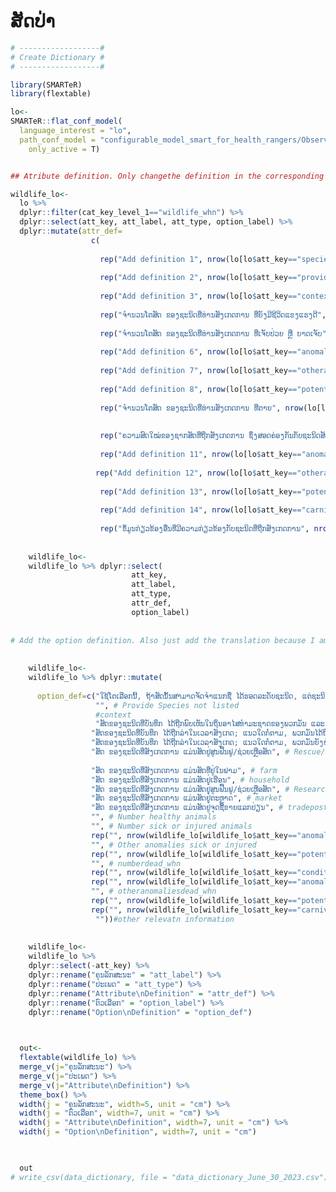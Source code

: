 # ສັດປ່າ {.unnumbered}

```r

# ------------------#
# Create Dictionary #
# ------------------#

library(SMARTeR)
library(flextable)

lo<-
SMARTeR::flat_conf_model(
  language_interest = "lo",
  path_conf_model = "configurable_model_smart_for_health_rangers/Observations_Specimens_Final_conf_model_smart_for_health_rangers.xml",
    only_active = T)


## Atribute definition. Only changethe definition in the corresponding language because I am using the keys to subset the specific componenets.

wildlife_lo<-  
  lo %>% 
  dplyr::filter(cat_key_level_1=="wildlife_whn") %>% 
  dplyr::select(att_key, att_label, att_type, option_label) %>% 
  dplyr::mutate(attr_def=
                  c(
                    
                    rep("Add definition 1", nrow(lo[lo$att_key=="species_whn" & lo$cat_key_level_1=="wildlife_whn",])),
                    
                    rep("Add definition 2", nrow(lo[lo$att_key=="providespeciesnotlisted_whn" & lo$cat_key_level_1=="wildlife_whn",])),
                    
                    rep("Add definition 3", nrow(lo[lo$att_key=="context_whn" & lo$cat_key_level_1=="wildlife_whn",])),
                    
                    rep("ຈໍານວນໂຕສັດ ຂອງຊະນິດທີ່ທ່ານສັງເກດການ ທີ່ຍັງມີຊີວິດແຂງແຮງດີ", nrow(lo[lo$att_key=="numberhealthy_whn" & lo$cat_key_level_1=="wildlife_whn",])),
                    
                    rep("ຈໍານວນໂຕສັດ ຂອງຊະນິດທີ່ທ່ານສັງເກດການ ທີ່ເຈັບປ່ວຍ ຫຼື ບາດເຈັບ", nrow(lo[lo$att_key=="numbersickorinjured_whn" & lo$cat_key_level_1=="wildlife_whn",])),
                    
                    rep("Add definition 6", nrow(lo[lo$att_key=="anomaliesinsickorinjuredanimals_whn" & lo$cat_key_level_1=="wildlife_whn",])),
                    
                    rep("Add definition 7", nrow(lo[lo$att_key=="otheranomaliessickorinjured_whn" & lo$cat_key_level_1=="wildlife_whn",])),
                    
                    rep("Add definition 8", nrow(lo[lo$att_key=="potentialcausediseaseorinjury_whn" & lo$cat_key_level_1=="wildlife_whn",])),
                    
                    rep("ຈໍານວນໂຕສັດ ຂອງຊະນິດທີ່ທ່ານສັງເກດການ ທີ່ຕາຍ", nrow(lo[lo$att_key=="numberdead_whn" & lo$cat_key_level_1=="wildlife_whn",])),
                    
                    
                    rep("ຄວາມສົດໃໝ່ຂອງຊາກສັດທີ່ຖືກສັງເກດການ ຊຶ່ງສອດຄ່ອງກັນກັບຊະນິດສັດທີ່ໄດ້ຖືກບັນທຶກ. ສາມາດເລືອກໄດ້ຫຼາຍກວ່າໜຶ່ງໂຕເລືອກ. ໃຫ້ເລືອກເອົາ 'ບໍ່ມີສັດຕາຍ' ຖ້າຊະນິດສັດທີ່ສັງເກດການນັ້ນບໍ່ແມ່ນສັດຕາຍ" , nrow(lo[lo$att_key=="conditiondeadanimals_whn" & lo$cat_key_level_1=="wildlife_whn",])),
                    
                    rep("Add definition 11", nrow(lo[lo$att_key=="anomaliesindeadanimals_whn" & lo$cat_key_level_1=="wildlife_whn",])),
                    
                   rep("Add definition 12", nrow(lo[lo$att_key=="otheranomaliesdead_whn" & lo$cat_key_level_1=="wildlife_whn",])),
                    
                    rep("Add definition 13", nrow(lo[lo$att_key=="potentialcausedeath_whn" & lo$cat_key_level_1=="wildlife_whn",])),
                    
                    rep("Add definition 14", nrow(lo[lo$att_key=="carnivoreattack_whn" & lo$cat_key_level_1=="wildlife_whn",])),
                    
                    rep("ຂໍ້ມູນກ່ຽວຂ້ອງອື່ນທີ່ມີຄວາມກ່ຽວຂ້ອງກັບຊະນິດທີ່ຖືກສັງເກດການ", nrow(lo[lo$att_key=="otherrelevantinformation_whn" & lo$cat_key_level_1=="wildlife_whn",])))) 
  
    
    wildlife_lo<-
    wildlife_lo %>% dplyr::select(
                           att_key,
                           att_label,
                           att_type,
                           attr_def, 
                           option_label)
    
    
# Add the option definition. Also just add the translation because I am using the keys to get to specific components.    
    
    
    wildlife_lo<-
    wildlife_lo %>% dplyr::mutate(
      
      option_def=c("ໃຊ້ໂຕເລືອກນີ້, ຖ້າສັດນັ້ນສາມາດຈັດຈໍາແນກຊື່ ໄດ້ຮອດລະດັບຊະນິດ, ແຕ່ຊະນິດດັ່ງກ່າວຍັງບໍ່ເຫັນມີຢູ່ໃນບັນຊີລາຍຊື່ຊະນິດສັດ ທີ່ຢູ່ໃນໂຄງຮ່າງການຈັດຈໍາແນກນັ້ນ",  # Species not listed
                   "", # Provide Species not listed
                   #context
                   "ສັດຂອງຊະນິດທີ່ບັນທຶກ ໄດ້ຖືກພົບເຫັນໃນຖິ່ນອາໄສທໍາມະຊາດຂອງພວກມັນ ແລະ ບໍ່ໄດ້ຖືກລ່າ ຫຼື ຖືກຈັບມາ. ສັດເຫຼົ້ານີ້ ອາດຖືກຈັບມາ ເພື່ອຈຸດປະສົງການເຝົ້າລະວັງ", # free-ranging
                  "ສັດຂອງຊະນິດທີ່ບັນທຶກ ໄດ້ຖືກລ່າໃນເວລາສັງເກດ; ແນວໃດກໍ່ຕາມ, ພວກມັນໄດ້ຖືກເຄື່ອນຍ້າຍໂດຍນາຍພານ ຈາກສະຖານທີ່ເດີມທີ່ສັດໄດ້ຖືກລ່າ. ຕົວຢ່າງ, ສັດຖືກຂັງໄວ້ຢູ່ໃນກົງ ທີ່ພົບໃນເຂດປ່າສະຫງວນ", #Hunted and Displaced             
                  "ສັດຂອງຊະນິດທີ່ບັນທຶກ ໄດ້ຖືກລ່າໃນເວລາສັງເກດ; ແນວໃດກໍ່ຕາມ, ພວກມັນຍັງບໍ່ໄດ້ຖືກເຄື່ອນຍ້າຍໂດຍນາຍພານ ຈາກສະຖານທີ່ເດີມທີ່ສັດໄດ້ຖືກລ່າ. ຕົວຢ່າງ, ສັດທີ່ຍັງຄາຢູ່ກັບດັກສັດ ທີ່ຮ່າງໄວ້ໂດຍນາຍພານ", #Hunted and not Displaced  
                  "ສັດ ຂອງຊະນິດທີ່ສັງເກດການ ແມ່ນສັດຢູ່ສູນຟື້ນຟູ/ຊ່ວຍເຫຼືອສັດ", # Rescue/Rehabilitation Center
                  
                  "ສັດ ຂອງຊະນິດທີ່ສັງເກດການ ແມ່ນສັດທີ່ຢູ່ໃນຟາມ", # farm
                  "ສັດ ຂອງຊະນິດທີ່ສັງເກດການ ແມ່ນສັດຢູ່ເຮືອນ", # household
                  "ສັດ ຂອງຊະນິດທີ່ສັງເກດການ ແມ່ນສັດຢູ່ສູນຟື້ນຟູ/ຊ່ວຍເຫຼືອສັດ", # Research or conservation capture
                  "ສັດ ຂອງຊະນິດທີ່ສັງເກດການ ແມ່ນສັດຢູ່ຕະຫຼາດ", # market
                  "ສັດ ຂອງຊະນິດທີ່ສັງເກດການ ແມ່ນສັດຢູ່ຈຸດຊື້ຂາຍແລກປ່ຽນ", # tradepost
                  "", # Number healthy animals
                  "", # Number sick or injured animals
                  rep("", nrow(wildlife_lo[wildlife_lo$att_key=="anomaliesinsickorinjuredanimals_whn",])), #Anomalies in Sick or Injured Animals
                  "", # Other anomalies sick or injured     
                  rep("", nrow(wildlife_lo[wildlife_lo$att_key=="potentialcausediseaseorinjury_whn",])),    
                  "", # numberdead_whn     
                  rep("", nrow(wildlife_lo[wildlife_lo$att_key=="conditiondeadanimals_whn",])), # conditiondeadanimals_whn     
                  rep("", nrow(wildlife_lo[wildlife_lo$att_key=="anomaliesindeadanimals_whn",])), #Anomalies in Dead Animals
                  "", # otheranomaliesdead_whn     
                  rep("", nrow(wildlife_lo[wildlife_lo$att_key=="potentialcausedeath_whn",])), # potentialcausedeath_whn
                  rep("", nrow(wildlife_lo[wildlife_lo$att_key=="carnivoreattack_whn",])), # carnivore attack
                   ""))#other relevatn information
                  
                  
    wildlife_lo<-
    wildlife_lo %>% 
    dplyr::select(-att_key) %>% 
    dplyr::rename("ຄຸນລັກສະນະ" = "att_label") %>% 
    dplyr::rename("ປະເພດ" = "att_type") %>% 
    dplyr::rename("Attribute\nDefinition" = "attr_def") %>% 
    dplyr::rename("ຕົວເລືອກ" = "option_label") %>% 
    dplyr::rename("Option\nDefinition" = "option_def") 


  
  out<-  
  flextable(wildlife_lo) %>% 
  merge_v(j="ຄຸນລັກສະນະ") %>% 
  merge_v(j="ປະເພດ") %>% 
  merge_v(j="Attribute\nDefinition") %>% 
  theme_box() %>% 
  width(j = "ຄຸນລັກສະນະ", width=5, unit = "cm") %>% 
  width(j = "ຕົວເລືອກ", width=7, unit = "cm") %>% 
  width(j = "Attribute\nDefinition", width=7, unit = "cm") %>% 
  width(j = "Option\nDefinition", width=7, unit = "cm")

  

  out
# write_csv(data_dictionary, file = "data_dictionary_June_30_2023.csv")

```


